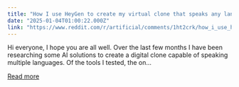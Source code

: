 ```yaml
---
title: "How I use HeyGen to create my virtual clone that speaks any language"
date: "2025-01-04T01:00:22.000Z"
link: "https://www.reddit.com/r/artificial/comments/1ht2crk/how_i_use_heygen_to_create_my_virtual_clone_that/"
---
```


Hi everyone, I hope you are all well. Over the last few months I have been researching some AI solutions to create a digital clone capable of speaking multiple languages. Of the tools I tested, the on...

[Read more](https://www.reddit.com/r/artificial/comments/1ht2crk/how_i_use_heygen_to_create_my_virtual_clone_that/)
